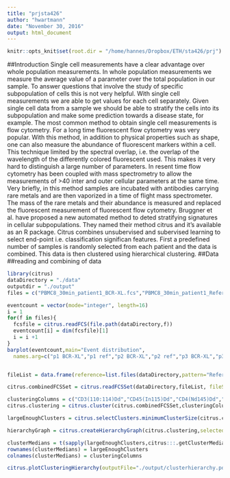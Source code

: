 ```yaml
---
title: "prjsta426"
author: "hwartmann"
date: "November 30, 2016"
output: html_document
---
```

```r
knitr::opts_knit$set(root.dir = "/home/hannes/Dropbox/ETH/sta426/prj")  # with something else than `getwd()`
```
##Introduction
Single cell measurements have a clear advantage over whole population measurements. In whole population measurements we measure the average value of a parameter over the total population in our sample. To answer questions that involve the study of specific subpopulation of cells this is not very helpful. With single cell measurements we are able to get values for each cell separately. Given single cell data from a sample we should be able to stratify the cells into its subpopulation and make some prediction towards a disease state, for example. 
The most common method to obtain single cell measurements is flow cytometry. For a long time fluorescent flow cytometry was very popular. With this method, in addition to physical properties such as shape, one can also measure the abundance of fluorescent markers within a cell. This technique limited by the spectral overlap, i.e. the overlap of the wavelength of the differently colored fluorescent used. This makes it very hard to distinguish a large number of parameters. In resent time flow cytometry has been coupled with mass spectrometry to allow the measurements of >40 inter and outer cellular parameters at the same time. Very briefly, in this method samples are incubated with antibodies carrying rare metals and are then vaporized in a time of flight mass spectrometer. The mass of the rare metals and their abundance is measured and replaced the fluorescent measurement of fluorescent flow cytometry.
Bruggner et al. have proposed a new automated method to deted stratifying signatures in cellular subpopulations. They named their method citrus and it's available as an R package. Citrus combines unsubervised and subervised learning to select end-point i.e. classification significan features. First a predefined number of samples is randomly selected from each patient and the data is combined. This data is then clustered using hierarchical clustering. 
##Data
##reading and combining of data
```r
library(citrus)
dataDirectory = "./data"
outputdir = "./output"
files = c("PBMC8_30min_patient1_BCR-XL.fcs","PBMC8_30min_patient1_Reference.fcs","PBMC8_30min_patient2_BCR-XL.fcs","PBMC8_30min_patient2_Reference.fcs","PBMC8_30min_patient3_BCR-XL.fcs","PBMC8_30min_patient3_Reference.fcs","PBMC8_30min_patient4_BCR-XL.fcs","PBMC8_30min_patient4_Reference.fcs","PBMC8_30min_patient5_BCR-XL.fcs","PBMC8_30min_patient5_Reference.fcs","PBMC8_30min_patient6_BCR-XL.fcs","PBMC8_30min_patient6_Reference.fcs","PBMC8_30min_patient7_BCR-XL.fcs","PBMC8_30min_patient7_Reference.fcs","PBMC8_30min_patient8_BCR-XL.fcs","PBMC8_30min_patient8_Reference.fcs")

eventcount = vector(mode="integer", length=16)
i = 1
for(f in files){
  fcsfile = citrus.readFCS(file.path(dataDirectory,f))
  eventcount[i] = dim(fcsfile)[1]
  i = i +1
}
barplot(eventcount,main="Event distribution", 
  names.arg=c("p1 BCR-XL","p1 ref","p2 BCR-XL","p2 ref","p3 BCR-XL","p3 ref","p4 BCR-XL","p4 ref","p5 BCR-XL","p5 ref","p6 BCR-XL","p6 ref","p7 BCR-XL","p7 ref","p8 BCR-XL","p8 ref"),las=2)


fileList = data.frame(reference=list.files(dataDirectory,pattern="Reference"),bcr=list.files(dataDirectory,pattern="BCR-XL"))

citrus.combinedFCSSet = citrus.readFCSSet(dataDirectory,fileList, fileSampleSize = 5000)

```
```r
clusteringColumns = c("CD3(110:114)Dd","CD45(In115)Dd","CD4(Nd145)Dd","CD20(Sm147)Dd","CD33(Nd148)Dd","CD123(Eu151)Dd","CD14(Gd160)Dd","IgM(Yb171)Dd","HLA-DR(Yb174)Dd","CD7(Yb176)Dd")
citrus.clustering = citrus.cluster(citrus.combinedFCSSet,clusteringColumns)

largeEnoughClusters = citrus.selectClusters.minimumClusterSize(citrus.clustering,minimumClusterSizePercent=0.05)

hierarchyGraph = citrus.createHierarchyGraph(citrus.clustering,selectedClusters=largeEnoughClusters)

clusterMedians = t(sapply(largeEnoughClusters,citrus:::.getClusterMedians,clusterAssignments=citrus.clustering$clusterMembership,data=citrus.combinedFCSSet$data,clusterCols=clusteringColumns))
rownames(clusterMedians) = largeEnoughClusters
colnames(clusterMedians) = clusteringColumns

citrus.plotClusteringHierarchy(outputFile="./output/clusterhierarchy.pdf",clusterColors=clusterMedians,graph=hierarchyGraph$graph,layout=hierarchyGraph$layout,plotSize=hierarchyGraph$plotSize)
```
```r
```
```r
```
```r
```
```r
```
```r
```
```r
```

